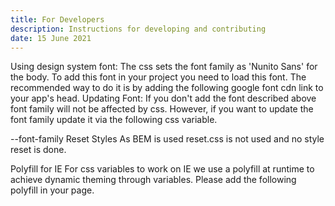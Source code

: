 ```yaml
---
title: For Developers
description: Instructions for developing and contributing
date: 15 June 2021
---
```


Using design system font:
The css sets the font family as 'Nunito Sans' for the body. To add this font in your project you need to load this font. The recommended way to do it is by adding the following google font cdn link to your app's head.
Updating Font:
If you don't add the font described above font family will not be affected by css. However, if you want to update the font family update it via the following css variable.

--font-family
Reset Styles
As BEM is used reset.css is not used and no style reset is done.

Polyfill for IE
For css variables to work on IE we use a polyfill at runtime to achieve dynamic theming through variables. Please add the following polyfill in your page.
